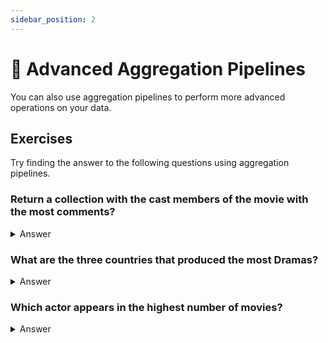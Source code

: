 ```yaml
---
sidebar_position: 2
---
```

# 🦸 Advanced Aggregation Pipelines

You can also use aggregation pipelines to perform more advanced operations on your data.

## Exercises

Try finding the answer to the following questions using aggregation pipelines.

### Return a collection with the cast members of the movie with the most comments?

<details>
<summary>Answer</summary>
<div>

```js
[
  {
    $sort:
      /**
       * Provide any number of field/order pairs.
       */
      {
        num_mflix_comments: -1,
      },
  },
  {
    $limit:
      /**
       * Provide the number of documents to limit.
       */
      1,
  },
  {
    $unwind:
      /**
       * path: Path to the array field.
       * includeArrayIndex: Optional name for index.
       * preserveNullAndEmptyArrays: Optional
       *   toggle to unwind null and empty values.
       */
      {
        path: "$cast",
      },
  },
  {
    $project:
      /**
       * specifications: The fields to
       *   include or exclude.
       */
      {
        cast: 1,
      },
  },
]
```
</div>
</details>

### What are the three countries that produced the most Dramas?

<details>
<summary>Answer</summary>
<div>

```js
[
  {
    $match:
      /**
       * query: The query in MQL.
       */
      {
        genres: "Drama",
      },
  },
  {
    $unwind:
      /**
       * path: Path to the array field.
       * includeArrayIndex: Optional name for index.
       * preserveNullAndEmptyArrays: Optional
       *   toggle to unwind null and empty values.
       */
      {
        path: "$countries",
      },
  },
  {
    $group:
      /**
       * _id: The id of the group.
       * fieldN: The first field name.
       */
      {
        _id: "$countries",
        count: {
          $sum: 1,
        },
      },
  },
  {
    $sort:
      /**
       * Provide any number of field/order pairs.
       */
      {
        count: -1,
      },
  },
  {
    $limit:
      /**
       * Provide the number of documents to limit.
       */
      3,
  },
]
```
</div>
</details>

### Which actor appears in the highest number of movies?

<details>
<summary>Answer</summary>
<div>

```js
[
  {
    $unwind:
      /**
       * path: Path to the array field.
       * includeArrayIndex: Optional name for index.
       * preserveNullAndEmptyArrays: Optional
       *   toggle to unwind null and empty values.
       */
      {
        path: "$cast",
      },
  },
  {
    $group:
      /**
       * _id: The id of the group.
       * fieldN: The first field name.
       */
      {
        _id: "$cast",
        count: {
          $sum: 1,
        },
      },
  },
  {
    $sort:
      /**
       * Provide any number of field/order pairs.
       */
      {
        count: -1,
      },
  },
  {
    $limit:
      /**
       * Provide the number of documents to limit.
       */
      1,
  },
]
```
</div>
</details>